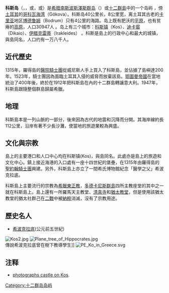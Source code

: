 {{Infobox Greek Dimos
|name = Kos
|name_local = Κως
|image_map = 2011 Dimos Ko.png
|image_skyline =  Kos catdr.JPG
|caption_skyline = 科斯島上的[[主教座堂|主教座堂]]
|lat_deg = 36
|lat_min = 51
|lon_deg = 27
|lon_min = 14
|elevation_min = 0
|elevation_max = 843
|periph = [[南愛琴|南愛琴]]
|periphunit         = [[Kos_(regional_unit)|Kos]]
|pop_municipality   = 30947
|area_municipality  = 287.2
|pop_municunit   = 17890
|area_municunit  = 
|mayor = 
|party = 
|since = 
|population_as_of = 2001
|postal_code = 853 xx
|area_code = 22420
|licence = ΚΧ, ΡΟ, PK
|website = [http://www.kos.gr www.kos.gr]
}}
'''科斯岛'''（{{lang-el|Κως}}，{{IPA-el|kos}}，{{lang-en|Kos}}或{{lang|en|Cos}}，{{IPAc-en|lang|pron|k|ɒ|s}}或{{IPAc-en|k|ɔː|s}}）是[[希腊|希腊]][[南斯波斯澤斯群岛|南斯波斯澤斯群岛]]（{{lang-en|Southern Sporades}}）或[[十二群島|十二群島]]中的一个岛屿 ，傍[[土耳其|土耳其]]的[[哥科瓦海湾|哥科瓦海湾]]（Gökova）。科斯岛40公里长，8公里宽，离土耳其古老的[[卡里亚|卡里亚]]地区[[博德鲁姆|博德鲁姆]]（Bodrum）只有4公里的海路。岛上既有肥沃的[[平原|平原]]，也有贫瘠的[[高原|高原]]，人口30947人 。岛上有三个城市：[[科斯镇|科斯镇]]（Kos）、[[迪卡窑|迪卡窑]]（Dikaio）、[[伊腊克雷蒂|伊腊克雷蒂]]（Irakleides） 。科斯是島上的行政中心和最大的城镇，與島同名，人口约有一万八千人。


==近代歷史==
1315年，羅得島的[[醫院騎士團|醫院騎士團]]從威尼斯人手上買入了科斯島，並佔據了島嶼達200年。1523年，騎士團因為面臨土耳其入侵的威脅而放棄該島。[[鄂圖曼帝國|鄂圖曼帝國]]在當地統治了400年後，終於在1912年把科斯島在內的十二群島轉讓意大利。1947年，科斯島跟隨整個群島歸屬希臘。

==地理==
科斯島本是一列山脈的一部分，後來因為古代的地震和沉降而分開。其海岸線約長112公里，沿岸有著不少長沙灘，使當地的旅遊業較為興盛。

==文化與宗教==
島上的主要港口和人口中心均在科斯镇(Kos)，與島同名。此處亦是島上的旅遊和文化中心。鎮上接近海港的入口處有一座十四世紀的堡壘，在1315年由羅得島的[[聖約翰騎士團|聖約翰騎士團]]興建。另外，科斯島上亦立了一間希氏博物館紀念「醫學之父」希波克拉底。

科斯島上主要流行的宗教為[[希臘東正教|希臘東正教]]，[[多德卡尼斯群島|多德卡尼斯群島]]四所主教座堂的其中之一就在科斯島上。島上還有一所羅馬天主教堂、[[清真寺|清真寺]]和[[猶太教堂|猶太教堂]]，但是使用該猶太教堂的猶太社群己在[[二戰|二戰]]中被[[納粹|納粹]]消滅，沒有了宗教用途。

==歷史名人==
*[[希波克拉底|希波克拉底]](公元前五世紀)

[[File:Kos2.jpg|left]]
[[File:Plane_tree_of_Hippocrates.jpg|center]]<br>傳說希波克拉底曾在樹下教導學生]]
[[File:PE_Ko_in_Greece.svg|right]]

== 注释 ==
{{Reflist|2}}


{{愛琴海諸島}}
* [http://army1914-1945.org.pl/swiat/wojska-ladowe-na-swiecie/fortyfikacje-swiat/200-zamek-kos-wloskie-coo-zbudowany-przez-suwerenny-rycerski-zakon-szpitalnikow-sw-jana-z-jerozolimy-z-rodos-i-z-malty  photographs castle on Kos].
{{Authority control}}
[[Category:十二群岛岛屿|Category:十二群岛岛屿]]